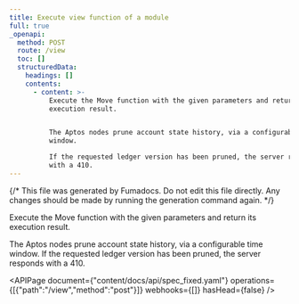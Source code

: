 ```yaml
---
title: Execute view function of a module
full: true
_openapi:
  method: POST
  route: /view
  toc: []
  structuredData:
    headings: []
    contents:
      - content: >-
          Execute the Move function with the given parameters and return its
          execution result.


          The Aptos nodes prune account state history, via a configurable time
          window.

          If the requested ledger version has been pruned, the server responds
          with a 410.
---
```


{/* This file was generated by Fumadocs. Do not edit this file directly. Any changes should be made by running the generation command again. */}

Execute the Move function with the given parameters and return its execution result.

The Aptos nodes prune account state history, via a configurable time window.
If the requested ledger version has been pruned, the server responds with a 410.

<APIPage document={"content/docs/api/spec_fixed.yaml"} operations={[{"path":"/view","method":"post"}]} webhooks={[]} hasHead={false} />
